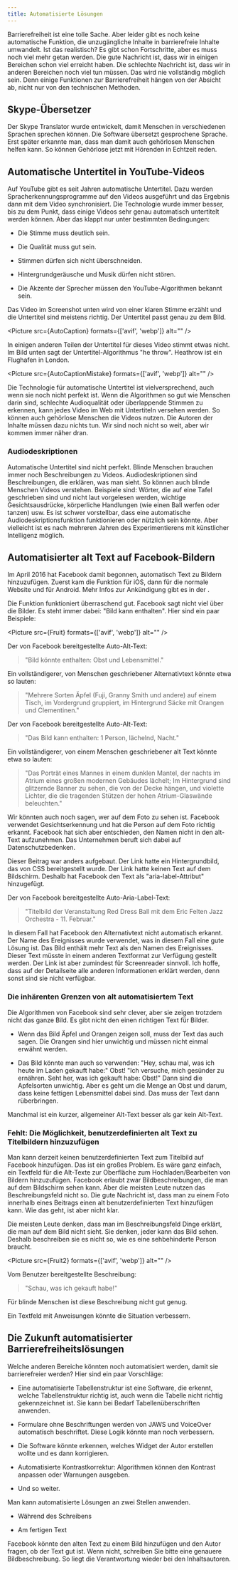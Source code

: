 ```yaml
---
title: Automatisierte Lösungen
---
```




Barrierefreiheit ist eine tolle Sache. Aber leider gibt es noch keine automatische Funktion, die unzugängliche Inhalte in
barrierefreie Inhalte umwandelt. Ist das realistisch? Es gibt schon Fortschritte, aber es muss noch viel mehr getan werden.
Die gute Nachricht ist, dass wir in einigen Bereichen schon viel erreicht haben. Die schlechte Nachricht ist, dass wir in
anderen Bereichen noch viel tun müssen. Das wird nie vollständig möglich sein. Denn einige Funktionen zur Barrierefreiheit
hängen von der Absicht ab, nicht nur von den technischen Methoden.

## Skype-Übersetzer

Der Skype Translator wurde entwickelt, damit Menschen in verschiedenen Sprachen sprechen können. Die Software übersetzt
gesprochene Sprache. Erst später erkannte man, dass man damit auch gehörlosen Menschen helfen kann. So können Gehörlose
jetzt mit Hörenden in Echtzeit reden.

<YouTube videoId="spqqcJf5e5Q" title="Microsoft Inclusive Design: Inclusive Skype Communication with audio description" thumbnail={3} />

## Automatische Untertitel in YouTube-Videos

Auf YouTube gibt es seit Jahren automatische Untertitel. Dazu werden Spracherkennungsprogramme auf den Videos ausgeführt und das
Ergebnis dann mit dem Video synchronisiert. Die Technologie wurde immer besser, bis zu dem Punkt, dass einige Videos sehr genau
automatisch untertitelt werden können. Aber das klappt nur unter bestimmten Bedingungen:

- Die Stimme muss deutlich sein.

- Die Qualität muss gut sein.

- Stimmen dürfen sich nicht überschneiden.

- Hintergrundgeräusche und Musik dürfen nicht stören.

- Die Akzente der Sprecher müssen den YouTube-Algorithmen bekannt sein.

<Aside type="tip" title="Beispiel für automatische Beschriftung">
  Das Video im Screenshot unten wird von einer klaren Stimme erzählt und die Untertitel sind meistens richtig. Der Untertitel
  passt genau zu dem Bild.

  <Picture src={AutoCaption} formats={['avif', 'webp']} alt="" />

  In einigen anderen Teilen der Untertitel für dieses Video stimmt etwas nicht. Im Bild unten sagt der Untertitel-Algorithmus
  "he throw". Heathrow ist ein Flughafen in London.

  <Picture src={AutoCaptionMistake} formats={['avif', 'webp']} alt="" />
</Aside>

Die Technologie für automatische Untertitel ist vielversprechend, auch wenn sie noch nicht perfekt ist. Wenn die Algorithmen so gut
wie Menschen darin sind, schlechte Audioqualität oder überlappende Stimmen zu erkennen, kann jedes Video im Web mit Untertiteln
versehen werden. So können auch gehörlose Menschen die Videos nutzen. Die Autoren der Inhalte müssen dazu nichts tun. Wir sind noch
nicht so weit, aber wir kommen immer näher dran.

### Audiodeskriptionen

Automatische Untertitel sind nicht perfekt. Blinde Menschen brauchen immer noch Beschreibungen zu Videos. Audiodeskriptionen sind
Beschreibungen, die erklären, was man sieht. So können auch blinde Menschen Videos verstehen. Beispiele sind: Wörter, die auf eine
Tafel geschrieben sind und nicht laut vorgelesen werden, wichtige Gesichtsausdrücke, körperliche Handlungen (wie einen Ball werfen
oder tanzen) usw. Es ist schwer vorstellbar, dass eine automatische Audiodeskriptionsfunktion funktionieren oder nützlich sein könnte.
Aber vielleicht ist es nach mehreren Jahren des Experimentierens mit künstlicher Intelligenz möglich.

## Automatisierter alt Text auf Facebook-Bildern

Im April 2016 hat Facebook damit begonnen, automatisch Text zu Bildern hinzuzufügen. Zuerst kam die Funktion für iOS, dann für die
normale Website und für Android. Mehr Infos zur Ankündigung gibt es in der
<ExternalLink href="http://newsroom.fb.com/news/2016/04/using-artificial-intelligence-to-help-blind-people-see-facebook/"
text="Facebook-Pressemitteilung und im Video über automatischen Alt-Text" />.

Die Funktion funktioniert überraschend gut. Facebook sagt nicht viel über die Bilder. Es steht immer dabei: "Bild kann enthalten".
Hier sind ein paar Beispiele:

<Aside type="tip" title="Auto-Alt-Text Beispiel 1">

  <Picture src={Fruit} formats={['avif', 'webp']} alt="" />

  Der von Facebook bereitgestellte Auto-Alt-Text:

  > "Bild könnte enthalten: Obst und Lebensmittel."

  Ein vollständigerer, von Menschen geschriebener Alternativtext könnte etwa so lauten:

  > "Mehrere Sorten Äpfel (Fuji, Granny Smith und andere) auf einem Tisch, im Vordergrund gruppiert, im Hintergrund Säcke mit
  > Orangen und Clementinen."
</Aside>

<Aside type="tip" title="Auto-Alt-Text Beispiel 2">
  <Picture src={Paul} formats={['avif', 'webp']} alt="" />

  Der von Facebook bereitgestellte Auto-Alt-Text:

  > "Das Bild kann enthalten: 1 Person, lächelnd, Nacht."

  Ein vollständigerer, von einem Menschen geschriebener alt Text könnte etwa so lauten:

  > "Das Porträt eines Mannes in einem dunklen Mantel, der nachts im Atrium eines großen modernen Gebäudes lächelt; Im Hintergrund
  > sind glitzernde Banner zu sehen, die von der Decke hängen, und violette Lichter, die die tragenden Stützen der hohen
  > Atrium-Glaswände beleuchten."

  Wir könnten auch noch sagen, wer auf dem Foto zu sehen ist. Facebook verwendet Gesichtserkennung und hat die Person auf dem Foto
  richtig erkannt. Facebook hat sich aber entschieden, den Namen nicht in den alt-Text aufzunehmen. Das Unternehmen beruft sich dabei
  auf Datenschutzbedenken.
</Aside>

<Aside type="tip" title="Auto-Alt-Text Beispiel 2">
  <Picture src={Felten} formats={['avif', 'webp']} alt="" />

  Dieser Beitrag war anders aufgebaut. Der Link hatte ein Hintergrundbild, das von CSS bereitgestellt wurde. Der Link hatte
  keinen Text auf dem Bildschirm. Deshalb hat Facebook den Text als "aria-label-Attribut" hinzugefügt.

  Der von Facebook bereitgestellte Auto-Aria-Label-Text:

  > "Titelbild der Veranstaltung Red Dress Ball mit dem Eric Felten Jazz Orchestra - 11. Februar."

  In diesem Fall hat Facebook den Alternativtext nicht automatisch erkannt. Der Name des Ereignisses wurde verwendet, was in
  diesem Fall eine gute Lösung ist. Das Bild enthält mehr Text als den Namen des Ereignisses. Dieser Text müsste in einem anderen
  Textformat zur Verfügung gestellt werden. Der Link ist aber zumindest für Screenreader sinnvoll. Ich hoffe, dass auf der Detailseite
  alle anderen Informationen erklärt werden, denn sonst sind sie nicht verfügbar.
</Aside>

### Die inhärenten Grenzen von alt automatisiertem Text

Die Algorithmen von Facebook sind sehr clever, aber sie zeigen trotzdem nicht das ganze Bild. Es gibt nicht den einen richtigen
Text für Bilder.

- Wenn das Bild Äpfel und Orangen zeigen soll, muss der Text das auch sagen. Die Orangen sind hier unwichtig und müssen nicht einmal
  erwähnt werden.

- Das Bild könnte man auch so verwenden: "Hey, schau mal, was ich heute im Laden gekauft habe:" Obst! "Ich versuche, mich gesünder
  zu ernähren. Seht her, was ich gekauft habe: Obst!" Dann sind die Apfelsorten unwichtig. Aber es geht um die Menge an Obst und
  darum, dass keine fettigen Lebensmittel dabei sind. Das muss der Text dann rüberbringen.

Manchmal ist ein kurzer, allgemeiner Alt-Text besser als gar kein Alt-Text.

### Fehlt: Die Möglichkeit, benutzerdefinierten alt Text zu Titelbildern hinzuzufügen

Man kann derzeit keinen benutzerdefinierten Text zum Titelbild auf Facebook hinzufügen. Das ist ein großes Problem. Es wäre ganz
einfach, ein Textfeld für die Alt-Texte zur Oberfläche zum Hochladen/Bearbeiten von Bildern hinzuzufügen. Facebook erlaubt zwar
Bildbeschreibungen, die man auf dem Bildschirm sehen kann. Aber die meisten Leute nutzen das Beschreibungsfeld nicht so. Die gute
Nachricht ist, dass man zu einem Foto innerhalb eines Beitrags einen alt benutzerdefinierten Text hinzufügen kann. Wie das geht,
ist aber nicht klar.

<Aside type="danger" title="Unzureichende Bildbeschreibung">
  Die meisten Leute denken, dass man im Beschreibungsfeld Dinge erklärt, die man auf dem Bild nicht sieht. Sie denken, jeder kann
  das Bild sehen. Deshalb beschreiben sie es nicht so, wie es eine sehbehinderte Person braucht.

  <Picture src={Fruit2} formats={['avif', 'webp']} alt="" />

  Vom Benutzer bereitgestellte Beschreibung:

  > "Schau, was ich gekauft habe!"

  Für blinde Menschen ist diese Beschreibung nicht gut genug.

  Ein Textfeld mit Anweisungen könnte die Situation verbessern.
</Aside>

## Die Zukunft automatisierter Barrierefreiheitslösungen

Welche anderen Bereiche könnten noch automatisiert werden, damit sie barrierefreier werden? Hier sind ein paar Vorschläge:

- Eine automatisierte Tabellenstruktur ist eine Software, die erkennt, welche Tabellenstruktur richtig ist, auch wenn die Tabelle
  nicht richtig gekennzeichnet ist. Sie kann bei Bedarf Tabellenüberschriften anwenden.

- Formulare ohne Beschriftungen werden von JAWS und VoiceOver automatisch beschriftet. Diese Logik könnte man noch verbessern.

- Die Software könnte erkennen, welches Widget der Autor erstellen wollte und es dann korrigieren.

- Automatisierte Kontrastkorrektur: Algorithmen können den Kontrast anpassen oder Warnungen ausgeben.

- Und so weiter.

Man kann automatisierte Lösungen an zwei Stellen anwenden.

- Während des Schreibens

- Am fertigen Text

Facebook könnte den alten Text zu einem Bild hinzufügen und den Autor fragen, ob der Text gut ist. Wenn nicht, schreiben Sie bitte
eine genauere Bildbeschreibung. So liegt die Verantwortung wieder bei den Inhaltsautoren.
